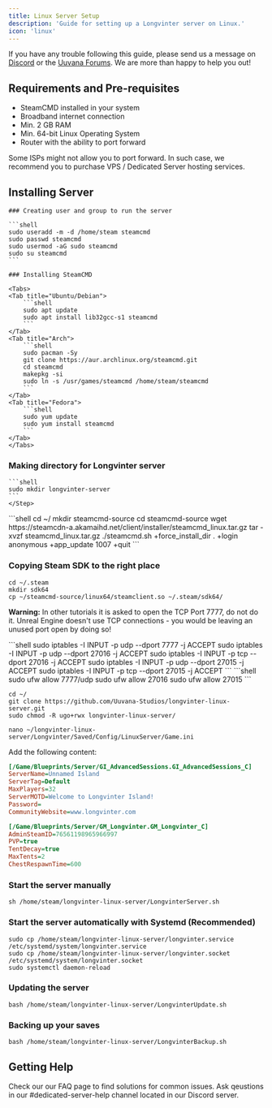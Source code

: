 ```yaml
---
title: Linux Server Setup
description: 'Guide for setting up a Longvinter server on Linux.'
icon: 'linux'
---
```


<Note>If you have any trouble following this guide, please send us a message on [Discord](https://discord.gg/longvinter) or the [Uuvana Forums](https://forum.uuvana.com/t/longvinter-questions-and-help). We are more than happy to help you out!</Note>

## Requirements and Pre-requisites

- SteamCMD installed in your system
- Broadband internet connection
- Min. 2 GB RAM
- Min. 64-bit Linux Operating System
- Router with the ability to port forward 

<Warning>Some ISPs might not allow you to port forward. In such case, we recommend you to purchase VPS / Dedicated Server hosting services.</Warning>

## Installing Server

<Steps>
    <Step title="System Setup" icon="user-plus">

    ### Creating user and group to run the server

    ```shell
    sudo useradd -m -d /home/steam steamcmd
    sudo passwd steamcmd
    sudo usermod -aG sudo steamcmd
    sudo su steamcmd
    ```

    ### Installing SteamCMD
    
    <Tabs>
    <Tab title="Ubuntu/Debian">
        ```shell
        sudo apt update
        sudo apt install lib32gcc-s1 steamcmd
        ```
    </Tab>
    <Tab title="Arch">
        ```shell
        sudo pacman -Sy
        git clone https://aur.archlinux.org/steamcmd.git
        cd steamcmd
        makepkg -si
        sudo ln -s /usr/games/steamcmd /home/steam/steamcmd
        ```
    </Tab>
    <Tab title="Fedora">
        ```shell
        sudo yum update
        sudo yum install steamcmd
        ```
    </Tab>
    </Tabs>

   ### Making directory for Longvinter server
    ```shell
    sudo mkdir longvinter-server
    ```
    </Step>

<Step title="Steam SDK Setup" icon="steam">
```shell
cd ~/
mkdir steamcmd-source
cd steamcmd-source
wget https://steamcdn-a.akamaihd.net/client/installer/steamcmd_linux.tar.gz
tar -xvzf steamcmd_linux.tar.gz
./steamcmd.sh +force_install_dir . +login anonymous +app_update 1007 +quit
```

### Copying Steam SDK to the right place

```shell
cd ~/.steam
mkdir sdk64
cp ~/steamcmd-source/linux64/steamclient.so ~/.steam/sdk64/
```

</Step>

<Step title="Configure Port-forwarding and Firewalls" icon="block-brick-fire">

<Note>**Warning:** In other tutorials it is asked to open the TCP Port 7777, do not do it. Unreal Engine doesn't use TCP connections - you would be leaving an unused port open by doing so!</Note>

<Tabs>
  <Tab title="IPTables">
    ```shell
    sudo iptables -I INPUT -p udp --dport 7777 -j ACCEPT
    sudo iptables -I INPUT -p udp --dport 27016 -j ACCEPT
    sudo iptables -I INPUT -p tcp --dport 27016 -j ACCEPT
    sudo iptables -I INPUT -p udp --dport 27015 -j ACCEPT
    sudo iptables -I INPUT -p tcp --dport 27015 -j ACCEPT
    ```
  </Tab>
  <Tab title="Uncomplicated Firewall (UFW)">
    ```shell
    sudo ufw allow 7777/udp
    sudo ufw allow 27016
    sudo ufw allow 27015
    ```
  </Tab>
</Tabs>

</Step>

<Step title="Install Longvinter Server" icon="download">

```shell
cd ~/
git clone https://github.com/Uuvana-Studios/longvinter-linux-server.git
sudo chmod -R ugo+rwx longvinter-linux-server/
```

</Step>

<Step title="Customize the Server" icon="gear">

```shell
nano ~/longvinter-linux-server/Longvinter/Saved/Config/LinuxServer/Game.ini
```

Add the following content:

```ini
[/Game/Blueprints/Server/GI_AdvancedSessions.GI_AdvancedSessions_C]
ServerName=Unnamed Island
ServerTag=Default
MaxPlayers=32
ServerMOTD=Welcome to Longvinter Island!
Password=
CommunityWebsite=www.longvinter.com

[/Game/Blueprints/Server/GM_Longvinter.GM_Longvinter_C]
AdminSteamID=76561198965966997
PVP=true
TentDecay=true
MaxTents=2
ChestRespawnTime=600
```

</Step>

<Step title="Run the Server" icon="play">

### Start the server manually

```shell
sh /home/steam/longvinter-linux-server/LongvinterServer.sh
```

### Start the server automatically with Systemd (Recommended)

```shell
sudo cp /home/steam/longvinter-linux-server/longvinter.service /etc/systemd/system/longvinter.service
sudo cp /home/steam/longvinter-linux-server/longvinter.socket /etc/systemd/system/longvinter.socket
sudo systemctl daemon-reload
```

</Step>

<Step title="Server Maintenance" icon="traffic-cone">

### Updating the server

```shell
bash /home/steam/longvinter-linux-server/LongvinterUpdate.sh
```

### Backing up your saves

```shell
bash /home/steam/longvinter-linux-server/LongvinterBackup.sh
```

</Step>
</Steps>

## Getting Help

<CardGroup cols={2}>
  <Card title="FAQ" icon="question">
    Check our our FAQ page to find solutions for common issues.
  </Card>
  <Card title="Discord" icon="discord">
    Ask qeustions in our #dedicated-server-help channel located in our Discord server.
  </Card>
</CardGroup>